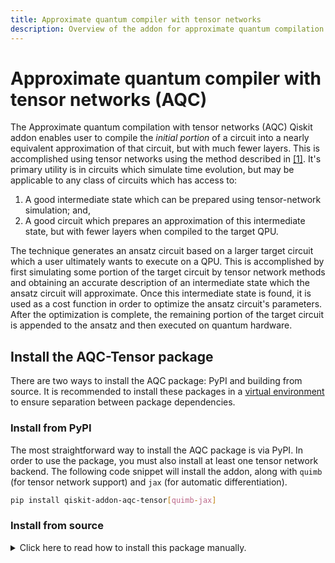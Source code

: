 ```yaml
---
title: Approximate quantum compiler with tensor networks
description: Overview of the addon for approximate quantum compilation using tensor networks
---
```


# Approximate quantum compiler with tensor networks (AQC)

The Approximate quantum compilation with tensor networks (AQC) Qiskit addon enables user to compile the *initial portion* of a circuit into a nearly equivalent approximation of that circuit, but with much fewer layers. This is accomplished using tensor networks using the method described in [[1]](https://arxiv.org/abs/2301.08609). It's primary utility is in circuits which simulate time evolution, but may be applicable to any class of circuits which has access to:

1. A good intermediate state which can be prepared using tensor-network simulation; and,
2. A good circuit which prepares an approximation of this intermediate state, but with fewer layers when compiled to the target QPU.

The technique generates an ansatz circuit based on a larger target circuit which a user ultimately wants to execute on a QPU. This is accomplished by first simulating some portion of the target circuit by tensor network methods and obtaining an accurate description of an intermediate state which the ansatz circuit will approximate. Once this intermediate state is found, it is used as a cost function in order to optimize the ansatz circuit's parameters. After the optimization is complete, the remaining portion of the target circuit is appended to the ansatz and then executed on quantum hardware.


## Install the AQC-Tensor package

There are two ways to install the AQC package: PyPI and building from source. It is recommended to install these packages in a [virtual environment](https://docs.python.org/3.10/tutorial/venv.html) to ensure separation between package dependencies.

### Install from PyPI

The most straightforward way to install the AQC package is via PyPI. In order to use the package, you must also install at least one tensor network backend. The following code snippet will install the addon, along with `quimb` (for tensor network support) and `jax` (for automatic differentiation).

```bash
pip install qiskit-addon-aqc-tensor[quimb-jax]
```

### Install from source

<details>
<summary>
Click here to read how to install this package manually.
</summary>

If you wish to contribute to this package or want to install it manually, first clone the repository:

```bash
git clone git clone git@github.com:Qiskit/qiskit-addon-aqc-tensor.git
```
and install the package via `pip`. If you plan on running the tutorials found in the package repository, install the notebook dependencies as well. If you plan on developing in the repository, you may also want to install the `dev` dependencies.
```bash
pip install tox jupyterlab -e '.[notebook-dependencies,dev]'
```
</details>


